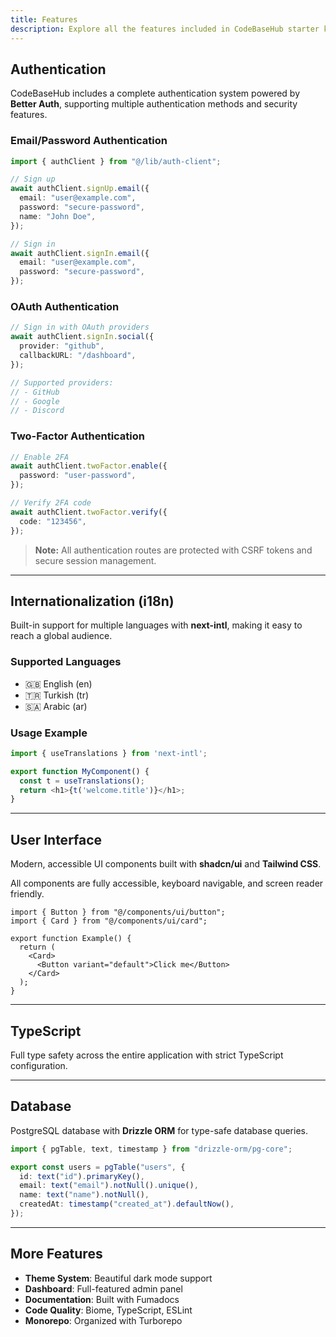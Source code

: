 ```yaml
---
title: Features
description: Explore all the features included in CodeBaseHub starter kit
---
```


## Authentication

CodeBaseHub includes a complete authentication system powered by **Better Auth**, supporting multiple authentication methods and security features.

### Email/Password Authentication

```typescript title="lib/auth.ts"
import { authClient } from "@/lib/auth-client";

// Sign up
await authClient.signUp.email({
  email: "user@example.com",
  password: "secure-password",
  name: "John Doe",
});

// Sign in
await authClient.signIn.email({
  email: "user@example.com",
  password: "secure-password",
});
```

### OAuth Authentication

```typescript title="components/oauth-login.tsx"
// Sign in with OAuth providers
await authClient.signIn.social({
  provider: "github",
  callbackURL: "/dashboard",
});

// Supported providers:
// - GitHub
// - Google
// - Discord
```

### Two-Factor Authentication

```typescript
// Enable 2FA
await authClient.twoFactor.enable({
  password: "user-password",
});

// Verify 2FA code
await authClient.twoFactor.verify({
  code: "123456",
});
```

> **Note:** All authentication routes are protected with CSRF tokens and secure session management.

---

## Internationalization (i18n)

Built-in support for multiple languages with **next-intl**, making it easy to reach a global audience.

### Supported Languages

- 🇬🇧 English (en)
- 🇹🇷 Turkish (tr)
- 🇸🇦 Arabic (ar)

### Usage Example

```typescript title="components/welcome.tsx"
import { useTranslations } from 'next-intl';

export function MyComponent() {
  const t = useTranslations();
  return <h1>{t('welcome.title')}</h1>;
}
```

---

## User Interface

Modern, accessible UI components built with **shadcn/ui** and **Tailwind CSS**.

All components are fully accessible, keyboard navigable, and screen reader friendly.

```tsx title="components/example.tsx"
import { Button } from "@/components/ui/button";
import { Card } from "@/components/ui/card";

export function Example() {
  return (
    <Card>
      <Button variant="default">Click me</Button>
    </Card>
  );
}
```

---

## TypeScript

Full type safety across the entire application with strict TypeScript configuration.

---

## Database

PostgreSQL database with **Drizzle ORM** for type-safe database queries.

```typescript title="lib/schema.ts"
import { pgTable, text, timestamp } from "drizzle-orm/pg-core";

export const users = pgTable("users", {
  id: text("id").primaryKey(),
  email: text("email").notNull().unique(),
  name: text("name").notNull(),
  createdAt: timestamp("created_at").defaultNow(),
});
```

---

## More Features

- **Theme System**: Beautiful dark mode support
- **Dashboard**: Full-featured admin panel
- **Documentation**: Built with Fumadocs
- **Code Quality**: Biome, TypeScript, ESLint
- **Monorepo**: Organized with Turborepo
